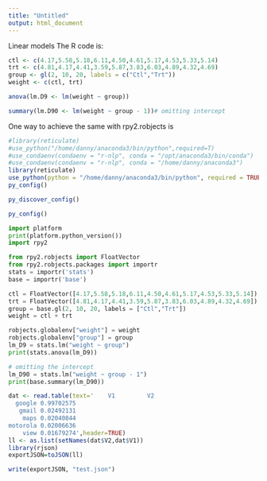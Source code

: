 ```yaml
---
title: "Untitled"
output: html_document
---
```


Linear models
The R code is:
```r
ctl <- c(4.17,5.58,5.18,6.11,4.50,4.61,5.17,4.53,5.33,5.14)
trt <- c(4.81,4.17,4.41,3.59,5.87,3.83,6.03,4.89,4.32,4.69)
group <- gl(2, 10, 20, labels = c("Ctl","Trt"))
weight <- c(ctl, trt)

anova(lm.D9 <- lm(weight ~ group))

summary(lm.D90 <- lm(weight ~ group - 1))# omitting intercept
```


One way to achieve the same with rpy2.robjects is

```r
#library(reticulate)
#use_python("/home/danny/anaconda3/bin/python",required=T)
#use_condaenv(condaenv = "r-nlp", conda = "/opt/anaconda3/bin/conda")
#use_condaenv(condaenv = "r-nlp", conda = "/home/danny/anaconda3")
library(reticulate)
use_python(python = "/home/danny/anaconda3/bin/python", required = TRUE)
py_config()

```

```r
py_discover_config()
```

```r
py_config()
```


```python
import platform
print(platform.python_version())
import rpy2
```

```python
from rpy2.robjects import FloatVector
from rpy2.robjects.packages import importr
stats = importr('stats')
base = importr('base')

ctl = FloatVector([4.17,5.58,5.18,6.11,4.50,4.61,5.17,4.53,5.33,5.14])
trt = FloatVector([4.81,4.17,4.41,3.59,5.87,3.83,6.03,4.89,4.32,4.69])
group = base.gl(2, 10, 20, labels = ["Ctl","Trt"])
weight = ctl + trt

robjects.globalenv["weight"] = weight
robjects.globalenv["group"] = group
lm_D9 = stats.lm("weight ~ group")
print(stats.anova(lm_D9))

# omitting the intercept
lm_D90 = stats.lm("weight ~ group - 1")
print(base.summary(lm_D90))
```


```r
dat <- read.table(text='    V1         V2
  google 0.99702575
   gmail 0.02492131
    maps 0.02040844
motorola 0.02006636
    view 0.01679274',header=TRUE)
ll <- as.list(setNames(dat$V2,dat$V1))
library(rjson)
exportJSON=toJSON(ll)

write(exportJSON, "test.json")
```

